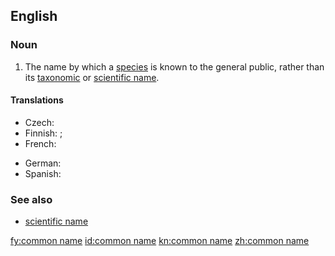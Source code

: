 ==English==

===Noun===
{{wikipedia}}
{{en-noun|sg=[[common]] [[name]]}}

# The name by which a [[species]] is known to the general public, rather than its [[taxonomic]] or [[scientific name]].

====Translations====
{{trans-top|a name by which a species is known to the general public}}
* Czech: {{t-|cs|obecné jméno}}
* Finnish: {{t+|fi|yleiskielinen}} {{t+|fi|nimi}}; {{t+|fi|kansanomainen}} {{t+|fi|nimi}}
* French: {{t+|fr|nom vernaculaire}}
{{trans-mid}}
* German: {{t+|de|Trivialname|m}}
* Spanish: {{t-|es|nombre común|m}}
{{trans-bottom}}

===See also===
* [[scientific name]]

[[fy:common name]]
[[id:common name]]
[[kn:common name]]
[[zh:common name]]